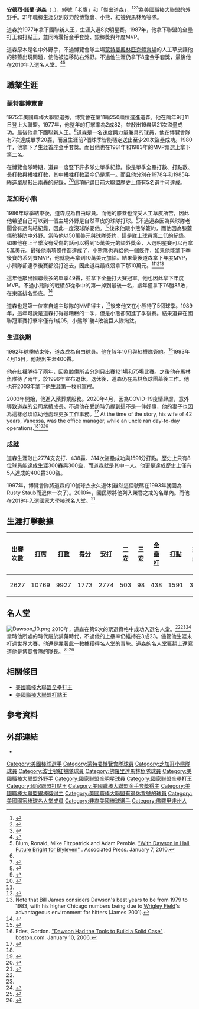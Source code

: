 {{Infobox baseball biography
|name        = 安德烈·道森<br />Andre Dawson
|image       = Andre Dawson headshot.jpg
|image_size  =
|caption     = 
|position    = [[外野手|外野手]]
|bats        = 右
|throws      = 右
|birth_date  = {{Birth date and age|mf=yes|1954|7|10}}
|birth_place = {{USA}}[[佛羅里達州|佛羅里達州]][[邁阿密|邁阿密]]
|death_date  = 
|death_place = 
|debutleague = 美國職棒大聯盟
|debutdate   = 9月11日
|debutyear   = 1976年
|debutteam   = 蒙特婁博覽會
|finalleague = 美國職棒大聯盟
|finaldate   = 9月29日
|finalyear   = 1996年
|finalteam   = 佛羅里達馬林魚
|statleague  = 美國職棒大聯盟
|stat1label  = [[打擊率|打擊率]]
|stat1value  = .279
|stat2label  = [[安打|安打]]
|stat2value  = 2774
|stat3label  = [[全壘打|全壘打]]
|stat3value  = 438
|stat4label  = [[打點|打點]]
|stat4value  = 1591
|stat5label  = [[盜壘|盜壘]]
|stat5value  = 
|teams=
*[[蒙特婁博覽會|蒙特婁博覽會]] ({{mlby|1976}}–{{mlby|1986}})
*[[芝加哥小熊|芝加哥小熊]] ({{mlby|1987}}–{{mlby|1992}})
*[[波士頓紅襪|波士頓紅襪]] ({{mlby|1993}}–{{mlby|1994}})
*[[佛羅里達馬林魚|佛羅里達馬林魚]] ({{mlby|1995}}–{{mlby|1996}})
|highlights=
* 8×[[美國職棒大聯盟全明星賽|全明星賽]] ([[1981年美國職棒大聯盟全明星賽|1981]]–[[1983年美國職棒大聯盟全明星賽|1983]],[[1987年美國職棒大聯盟全明星賽|1987]]–[[1991年美國職棒大聯盟全明星賽|1991]])
* [[美國職棒大聯盟最有價值球員獎|國聯MVP]] (1987)
* [[美國職棒大聯盟年度最佳新人獎|國聯新人王]] (1977)
* 8×[[美國職棒大聯盟金手套獎|金手套獎]] (1980–1985,1987,1988)
* 4×[[美國職棒大聯盟銀棒獎|銀棒獎]] (1980,1981,1983,1987)
* [[美國職棒大聯盟全壘打王|國聯全壘打王]] (1987)
* [[美國職棒大聯盟打點王|國聯打點王]] (1987)
* [[蒙特婁博覽會|蒙特婁博覽會]]退休號碼#10
|hoflink  = 美國國家棒球名人堂暨博物館
|hoftype  = 美國棒球名人堂
|hofdate  = 2010年
|hofvote  = 77.9% (第九年票選)
|hofmethod= 
}}
'''安德烈·諾蘭·道森'''（{{lang-en|Andre Nolan Dawson}}，{{bd|1954年|7月10日|}}），綽號「老鷹」和「傑出道森」，<ref>{{cite web  |url=http://archive.wtsp.com/sports/pro_baseball/rays/story.aspx?storyid%3D121856  |archive-url=https://archive.today/20140422001256/http://archive.wtsp.com/sports/pro_baseball/rays/story.aspx?storyid=121856  |archive-date=2014-04-22  |access-date=2014-04-22  |title=存档副本  |dead-url=yes  }}</ref><ref>{{cite web|url=http://www.people.com/people/archive/article/0,,20097276,00.html|title=No Series for the Cubbies, but at Least They Have Andre the Awesome|date=5 October 1987|website=people.com|access-date=2021-01-13|archive-date=2016-08-22|archive-url=https://web.archive.org/web/20160822145739/http://www.people.com/people/archive/article/0,,20097276,00.html|dead-url=no}}</ref><ref>{{cite web |url=http://www.goatriders.org/taxonomy/term/175 |title=Archived copy |access-date=2014-04-22 |archive-url=https://web.archive.org/web/20100801092644/http://www.goatriders.org/taxonomy/term/175 |archive-date=2010-08-01 |dead-url=yes }}</ref>為美國職棒大聯盟的外野手。21年職棒生涯分別效力於博覽會、小熊、紅襪與馬林魚等隊。

道森於1977年拿下國聯新人王，生涯入選8次明星賽。1987年，他拿下聯盟的全壘打王和打點王，並同時囊括金手套獎、銀棒獎與年度MVP。

道森原本是名中外野手，不過博覽會隊主場[[蒙特婁奧林匹克體育場|蒙特婁奧林匹克體育場]]的人工草皮讓他的膝蓋出現問題，使他被迫移防右外野。不過他生涯仍拿下8座金手套獎，最後他在2010年入選名人堂。<ref name="AP-HOF">{{cite web |last=Blum |first=Ronald |title=Andre Dawson elected to Hall of Fame |publisher=Yahoo! Inc. |date=2010-01-06 |url=https://sports.yahoo.com/mlb/news;_ylt=AmRZDXu1nmYqJO2KUwcHBQI5nYcB?slug=ap-halloffame&prov=ap&type=lgns |access-date=2010-01-06 |archive-url=https://web.archive.org/web/20100105212428/http://sports.yahoo.com/mlb/news |archive-date=2010-01-05 |dead-url=no }}</ref><ref name="HOF">Blum, Ronald, Mike Fitzpatrick and Adam Pemble. [https://archive.today/20130210014915/http://sports.yahoo.com/mlb/news;_ylt=An9J4Tyfsh8PYm9CQZywqw8RvLYF?slug=ap-halloffame&prov=ap&type=lgns "With Dawson in Hall, Future Bright for Blyleven"] . Associated Press. January 7, 2010.</ref>
==職業生涯==
===蒙特婁博覽會===
1975年美國職棒大聯盟選秀，博覽會在第11輪250順位選進道森。他在隔年9月11日登上大聯盟。1977年，他整年的打擊率為2成82，並敲出19轟與21次盜壘成功。最後他拿下國聯新人王。<ref name="HOF"/>道森是一名速度與力量兼具的球員，他在博覽會隊有7次達成單季20轟，而且生涯前7個球季皆能穩定送出至少20次盜壘成功。1980年，他拿下了生涯首座金手套獎。而且他也在1981年和1983年的MVP票選上拿下第二名。

在博覽會隊時期，道森一度豎下許多隊史單季紀錄。像是單季全壘打數、打點數、長打數與犧牲打數，其中犧牲打數至今仍是第一。而且他分別在1978年和1985年締造單局敲出兩轟的紀錄，<ref>{{cite web |url=https://www.baseball-reference.com/boxes/ATL/ATL197807300.shtml |title=July 30, 1978 Montreal Expos at Atlanta Braves Play by Play and Box Score |publisher=Baseball-Reference.com |date=1978-07-30 |access-date=2012-08-01 |archive-date=2020-09-30 |archive-url=https://web.archive.org/web/20200930165622/https://www.baseball-reference.com/boxes/ATL/ATL197807300.shtml |dead-url=no }}</ref><ref>{{cite web |url=https://www.baseball-reference.com/boxes/CHN/CHN198509240.shtml |title=September 24, 1985 Montreal Expos at Chicago Cubs Box Score and Play by Play |publisher=Baseball-Reference.com |date=1985-09-24 |access-date=2012-08-01 |archive-date=2020-11-12 |archive-url=https://web.archive.org/web/20201112022009/https://www.baseball-reference.com/boxes/CHN/CHN198509240.shtml |dead-url=no }}</ref>這項紀錄目前大聯盟歷史上僅有5名選手可達成。
===芝加哥小熊===
1986年球季結束後，道森成為自由球員。而他的膝蓋也深受人工草皮所苦，因此他希望自己可以到一個主場外野是自然草皮的球隊打球。<ref name="nyt6Jan2010">{{cite news|last=Kepner|first=Tyler|title=Following Long Wait, Dawson Enters Hall Alone|url=https://www.nytimes.com/2010/01/07/sports/baseball/07hall.html|access-date=20 July 2010|date=6 January 2010|work=The New York Times|archive-date=2020-11-09|archive-url=https://web.archive.org/web/20201109043603/http://www.nytimes.com/2010/01/07/sports/baseball/07hall.html|dead-url=no}}</ref>不過道森因為與球隊老闆曾有過勾結紀錄，因此一度沒球隊要他。<ref name="NYTimes-Collusion">{{Cite news
  | last = Chass
  | first = Murray
  | author-link = Murray Chass
  | title = Big Collusion Winners: Clark, Parrish, Dawson
  | work = New York Times
  | date = 1992-12-15
  | url = https://www.nytimes.com/1992/12/15/sports/baseball-big-collusion-winners-clark-parrish-dawson.html
  | access-date = 2010-01-07
  | archive-date = 2018-01-16
  | archive-url = https://web.archive.org/web/20180116001947/http://www.nytimes.com/1992/12/15/sports/baseball-big-collusion-winners-clark-parrish-dawson.html
  | dead-url = no
  }}</ref>後來他跟小熊隊簽約，而他因為膝蓋傷勢移防中外野。當時他以50萬美元與球隊簽約，這是隊上球員第二低的紀錄。如果他在上半季沒有受傷的話可以得到15萬美元的額外獎金，入選明星賽可以再拿5萬美元。最後他兩項條件都達成了，小熊隊也再給他一個條件，如果他能拿下季後賽的系列賽MVP，他就能再拿到10萬美元加給。結果最後道森拿下年度MVP，小熊隊卻連季後賽都沒打進去，因此道森最終沒拿下那10萬元。<ref name="HOF"/><ref name="Tribune-GreenDawson">{{Cite news
  | last = Martinez
  | first = Michael
  | title = Dawson Named MVP
  | work = New York Times
  | date = 2010-01-07
  | url = https://www.nytimes.com/1987/11/19/sports/dawson-named-mvp.html
  | accessdate = 2021-01-13
  | archive-date = 2017-11-02
  | archive-url = https://web.archive.org/web/20171102020707/http://www.nytimes.com/1987/11/19/sports/dawson-named-mvp.html
  | dead-url = no
  }}</ref><ref>Note that Bill James considers Dawson's best years to be from 1979 to 1983, with his higher Chicago numbers being due to [[Wrigley_Field|Wrigley Field]]'s advantageous environment for hitters (James 2001).</ref>

這年他敲出國聯最多的單季49轟，並拿下全壘打大賽冠軍。他也因此拿下年度MVP。不過小熊隊的戰績卻從季中的第一掉到最後一名，該年僅拿下76勝85敗，在東區排名墊底。<ref name="Baseball Reference.com ">{{cite web
  | title = 1987 National League Standings and Head-to-Head
  | publisher = baseball-reference.com
  | url = https://www.baseball-reference.com/leagues/NL/1987-standings.shtml
  | access-date = 2015-03-08
  | archive-date = 2020-05-27
  | archive-url = https://web.archive.org/web/20200527114412/https://www.baseball-reference.com/leagues/NL/1987-standings.shtml
  | dead-url = no
  }}</ref>

道森也是第一位來自爐主球隊的MVP得主，<ref name="USAToday-HoF">{{Cite news
  | last = Nightengale
  | first = Bob
  | title = Dawson elected to Hall; Blyleven, Alomar just shy
  | work = USA Today
  | date = 2010-01-06
  | url = https://www.usatoday.com/sports/baseball/hallfame/2010-01-06-2010-hof-class_N.htm
  | access-date = 2010-01-08
  | archive-date = 2011-01-26
  | archive-url = https://web.archive.org/web/20110126123443/http://www.usatoday.com/sports/baseball/hallfame/2010-01-06-2010-hof-class_N.htm
  | dead-url = no
  }}</ref>後來他又在小熊待了5個球季。1989年，這年可說是道森打得最糟糕的一季，但是小熊卻闖進了季後賽。結果道森在國聯冠軍賽打擊率僅有1成05，小熊隊1勝4敗被巨人隊淘汰。
===生涯後期===
1992年球季結束後，道森成為自由球員。他在該年10月與紅襪隊簽約。<ref name="Tools">Edes, Gordon. [http://www.boston.com/sports/baseball/redsox/articles/2006/01/10/dawson_had_the_tools_to_build_a_solid_case/?page=2 "Dawson Had the Tools to Build a Solid Case"] {{Wayback|url=http://www.boston.com/sports/baseball/redsox/articles/2006/01/10/dawson_had_the_tools_to_build_a_solid_case/?page=2 |date=20160303210309 }}. boston.com. January 10, 2006.</ref>1993年4月15日，他敲出生涯400轟。

他在紅襪隊待了兩年，因為膝傷所苦分別只出賽121場和75場比賽。之後他在馬林魚隊待了兩年，於1996年宣布退休。退休後，道森仍在馬林魚球團幕後工作。他也在2003年拿下他生涯第一枚冠軍戒。

2003年開始，他進入殯葬業服務。2020年4月，因為COVID-19疫情肆虐，意外導致道森的公司業績成長。不過他在受訪時仍提到這不是一件好事，他的妻子也因為這樣必須協助他處理更多工作事務。<ref name=Mortician>{{cite news |url=https://wgntv.com/news/coronavirus/you-see-a-lot-of-hurt-andre-dawson-deals-with-coronavirus-as-a-mortician/ |title='You see a lot of hurt': Andre Dawson deals with coronavirus as a mortician |agency=Associated Press |publisher=WGN-TV |date=April 30, 2020 |access-date=April 30, 2020 |archive-date=2020-10-21 |archive-url=https://web.archive.org/web/20201021153427/https://wgntv.com/news/coronavirus/you-see-a-lot-of-hurt-andre-dawson-deals-with-coronavirus-as-a-mortician/ |dead-url=no }}</ref> At the time of the story, his wife of 42 years, Vanessa, was the office manager, while an uncle ran day-to-day operations.<ref name=Mortician/><ref>{{Cite web |url=https://www.usatoday.com/story/sports/mlb/columnist/bob-nightengale/2018/05/08/andre-dawson-hall-famer-funeral-home-florida-retirement/590358002/ |title=存档副本 |access-date=2021-01-13 |archive-date=2020-08-03 |archive-url=https://web.archive.org/web/20200803192705/https://www.usatoday.com/story/sports/mlb/columnist/bob-nightengale/2018/05/08/andre-dawson-hall-famer-funeral-home-florida-retirement/590358002/ |dead-url=no }}</ref><ref>{{Cite web |url=https://www.npr.org/2020/05/09/853216982/baseball-star-andre-dawson-on-running-a-funeral-home-during-the-pandemic |title=存档副本 |access-date=2021-01-13 |archive-date=2020-06-19 |archive-url=https://web.archive.org/web/20200619183224/https://www.npr.org/2020/05/09/853216982/baseball-star-andre-dawson-on-running-a-funeral-home-during-the-pandemic |dead-url=no }}</ref>
===成就===
道森生涯敲出2774支安打、438轟、314次盜壘成功與1591分打點。歷史上只有8位球員能達成生涯300轟與300盜，而道森就是其中一人。他更是達成歷史上僅有5人達成的400轟300盜。

1997年，博覽會隊將道森的10號球衣永久退休(雖然這個號碼在1993年就因為Rusty Staub而退休一次了)。2010年，國民隊將他列入榮譽之戒的名單內。而他在2019年入選國家大學棒球名人堂。<ref>{{cite web |title=2019 College Baseball Hall of Fame Inductees |url=https://www.mlb.com/college-baseball-hall-of-fame/class-of-2019 |website=National College Baseball Hall of Fame |access-date=11 April 2020 |archive-date=2021-03-08 |archive-url=https://web.archive.org/web/20210308143429/https://www.mlb.com/college-baseball-hall-of-fame/class-of-2019 |dead-url=no }}</ref>
==生涯打擊數據==
{| class="wikitable"
! 出賽次數!! [[打席數|打席]]!! [[打數|打數]]!! [[得分_(棒球)|得分]]!! [[安打|安打]]!! [[二壘安打|二安]]
! [[三壘安打|三安]]!! [[全壘打|全壘打]]!! [[打點|打點]]!! [[盜壘|盜壘]]
! [[保送|保送]]!! [[三振|三振]]!! [[打擊率|打擊率]]!! [[上壘率|上壘率]]!! [[長打率|長打率]]
! 守備率
|-
| 2627 || 10769 || 9927 || 1773 || 2774 || 503 || 98 || 438 || 1591 || 314 || 589 || 1509 || .279 || .323 || .482 || .983
|}
==名人堂==
[[File:Dawson_10.png|thumb]]
2010年，道森在第9次的票選資格中成功入選名人堂。<ref name="AP-HOF"/><ref name="HOF"/><ref name="Yahoo-BBBlog-HOF">{{cite web
  | last = Kaduk
  | first = Kevin
  | title = Whoa! Dawson heads to Hall while Alomar and Blyleven just miss
  | publisher = Yahoo! Inc.
  | date = 2010-01-06
  | url = https://sports.yahoo.com/mlb/blog/big_league_stew/post/Whoa-Dawson-heads-to-Hall-while-Alomar-and-Blyl;_ylt=AlGdB9WKN3JNKu9Py_jKbxo5nYcB?urn=mlb,212118
  | access-date = 2010-01-06 }}</ref>當時他所處的時代屬於禁藥時代，不過他的上壘率仍維持在3成23。儘管他生涯未打過世界大賽，他還是靠著此一數據獲得名人堂的青睞。道森的名人堂匾額上還寫道他是博覽會隊的隊長。<ref name="ChicagoTribune-LogoAnnouncement">{{cite web
 |last         = Mitchell
 |first        = Fred
 |title        = Dawson 'disappointed' he won't wear Cubs cap
 |work         = Chicago Tribune
 |date         = 2010-01-27
 |url          = http://www.chicagobreakingsports.com/2010/01/dawson-disappointed-over-decision-not-to-wear-cubs-cap.html
 |access-date  = 2010-01-27
 |archive-url  = https://web.archive.org/web/20100130075338/http://www.chicagobreakingsports.com/2010/01/dawson-disappointed-over-decision-not-to-wear-cubs-cap.html
 |archive-date = 2010-01-30
 |dead-url     = no
}}</ref><ref name="AP-LogoAnnouncement">{{cite news
  | title=Hall denies Dawson's Cubs request, must enter as an Expo
  | agency=Associated Press
  | date=2010-01-27
  | url=http://msn.foxsports.com/mlb/story/Baseball-Hall-of-Fame-denies-Andre-Dawson-Cubs-request-must-enter-as-Expo-012710
  | access-date=2010-01-27
  | archive-url=https://web.archive.org/web/20100130142006/http://msn.foxsports.com/mlb/story/Baseball-Hall-of-Fame-denies-Andre-Dawson-Cubs-request-must-enter-as-Expo-012710
  | archive-date=2010-01-30
  | dead-url=no
  }}</ref>
==相關條目==
* [[美國職棒大聯盟全壘打王|美國職棒大聯盟全壘打王]]
* [[美國職棒大聯盟打點王|美國職棒大聯盟打點王]]
==參考資料==
{{Reflist|2}}
==外部連結==
{{Commons category|Andre Dawson}}
{{Baseballstats|mlb=113151|espn=300|br=d/dawsoan01|fangraphs=1003091}}
* {{台灣棒球維基館|Andre_Dawson}}

{{國家聯盟全壘打王}}
{{NL MVPs}}
{{Hutch Award}}
{{Home Run Derby champions}}
{{蒙特婁博覽會隊退休號碼}}
{{美國棒球名人堂成員}}
{{Authority control}}

{{DEFAULTSORT:Dawson, Andre}}
[[Category:美國棒球選手|Category:美國棒球選手]]
[[Category:蒙特婁博覽會隊球員|Category:蒙特婁博覽會隊球員]]
[[Category:芝加哥小熊隊球員|Category:芝加哥小熊隊球員]]
[[Category:波士頓紅襪隊球員|Category:波士頓紅襪隊球員]]
[[Category:佛羅里達馬林魚隊球員|Category:佛羅里達馬林魚隊球員]]
[[Category:美國職棒大聯盟外野手|Category:美國職棒大聯盟外野手]]
[[Category:國家聯盟全明星球員|Category:國家聯盟全明星球員]]
[[Category:國家聯盟全壘打王|Category:國家聯盟全壘打王]]
[[Category:國家聯盟打點王|Category:國家聯盟打點王]]
[[Category:美國職棒大聯盟金手套獎得主|Category:美國職棒大聯盟金手套獎得主]]
[[Category:美國職棒大聯盟銀棒獎得主|Category:美國職棒大聯盟銀棒獎得主]]
[[Category:美國職棒大聯盟有退休背號的球員|Category:美國職棒大聯盟有退休背號的球員]]
[[Category:美國國家棒球名人堂成員|Category:美國國家棒球名人堂成員]]
[[Category:非裔美國棒球選手|Category:非裔美國棒球選手]]
[[Category:佛羅里達州人|Category:佛羅里達州人]]